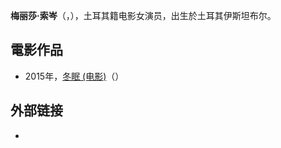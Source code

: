 {{BLP unsourced|time=2021-09-07T09:49:46+00:00}}
'''梅丽莎·索岑'''（{{lang-tr|Melisa Sözen}}，{{bd|1985年|7月6日|catIdx=Sözen}}），土耳其籍电影女演员，出生於土耳其伊斯坦布尔。

== 電影作品 ==
* 2015年，[[冬眠_(电影)|冬眠 (电影)]]（{{lang-tr|Kış Uykusu}}）

== 外部链接 ==
* {{IMDb name|1489950|梅丽莎·索岑}}
{{authority control}}